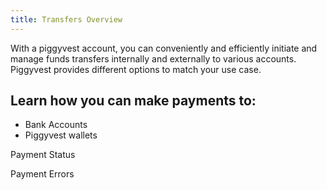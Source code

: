 ```yaml
---
title: Transfers Overview
---
```

With a piggyvest account, you can conveniently and efficiently initiate and manage funds transfers internally and externally to various accounts. Piggyvest provides different options to match your use case.

## Learn how you can make payments to:
- Bank Accounts
- Piggyvest wallets

Payment Status


Payment Errors
